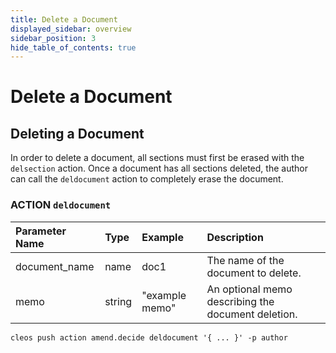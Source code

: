```yaml
---
title: Delete a Document
displayed_sidebar: overview
sidebar_position: 3
hide_table_of_contents: true
---
```


# Delete a Document

## Deleting a Document

In order to delete a document, all sections must first be erased with the `delsection` action. Once a document has all sections deleted, the author can call the `deldocument` action to completely erase the document.

### ACTION `deldocument`

| Parameter Name | Type | Example | Description |
| :--- | :--- | :--- | :--- |
| document\_name | name | doc1 | The name of the document to delete. |
| memo | string | "example memo" | An optional memo describing the document deletion. |

```text
cleos push action amend.decide deldocument '{ ... }' -p author
```

